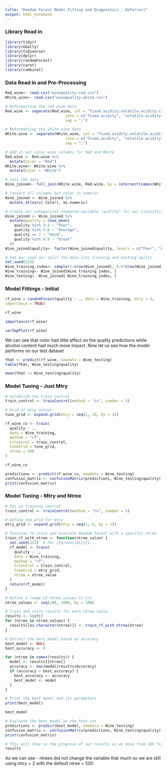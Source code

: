 ```yaml
---
title: "Random Forest Model Fitting and Diagnostics - DeFerrari"
output: html_notebook
---
```


### Library Read in
```r
library(tidyr)
library(GGally)
library(tidyverse)
library(dplyr)
library(randomForest)
library(caret)
library(combinat)
```


### Data Read in and Pre-Processing
```r
Red_wine<- read.csv("winequality-red.csv")
White_wine<- read.csv("winequality-white.csv")
```

```r
# Reformatting the red wine data
Red.wine <- separate(Red_wine, col = "fixed.acidity.volatile.acidity.citric.acid.residual.sugar.chlorides.free.sulfur.dioxide.total.sulfur.dioxide.density.pH.sulphates.alcohol.quality",
                           into = c("fixed.acidity", "volatile.acidity", "citric.acid", "residual.sugar", "chlorides", "free.sulfur.dioxide", "total.sulfur.dioxide", "density", "pH", "sulphates", "alcohol", "quality"),
                           sep = ";")

# Reformatting the white wine data
White.wine <- separate(White_wine, col = "fixed.acidity.volatile.acidity.citric.acid.residual.sugar.chlorides.free.sulfur.dioxide.total.sulfur.dioxide.density.pH.sulphates.alcohol.quality",
                           into = c("fixed.acidity", "volatile.acidity", "citric.acid", "residual.sugar", "chlorides", "free.sulfur.dioxide", "total.sulfur.dioxide", "density", "pH", "sulphates", "alcohol", "quality"),
                           sep = ";")

# Add in our color wine columns for Red and White
Red.wine <- Red.wine %>%
  mutate(Color = "Red")
White.wine<- White.wine %>%
  mutate(Color = "White")

# Join the data
Wine_joined<- full_join(White.wine, Red.wine, by = intersect(names(White.wine), names(Red.wine)))

# Convert all columns but color to numeric
Wine_joined <- Wine_joined %>%
  mutate_at(vars(-Color), as.numeric)

# Create our categorical response variable "quality" for our classification model
Wine_joined <- Wine_joined %>%
  mutate(quality = case_when(
    quality %in% 3:4 ~ "Poor",
    quality %in% 5:6 ~ "Average",
    quality == 7 ~ "Good",
    quality %in% 8:9 ~ "Great"
  ))
Wine_joined$quality<- factor(Wine_joined$quality, levels = c("Poor", "Average", "Good", "Great"))

# Set our seed our split the data into training and testing splits
set.seed(123)
Wine_training_index<- sample(1:nrow(Wine_joined), 0.6*nrow(Wine_joined))
Wine_training<- Wine_joined[Wine_training_index, ]
Wine_testing<- Wine_joined[-Wine_training_index, ]
```


### Model Fittings - Initial
```r
rf_wine = randomForest(quality ~ ., data = Wine_training, mtry = 5,
importance = TRUE)

rf_wine
```

```r
importance(rf_wine)
```

```r
varImpPlot(rf_wine)
```
We can see that color had little affect on the quality predictions while alcohol content had much more impact.
Now let us see how the model performs on our test dataset
```r
Yhat <- predict(rf_wine, newdata = Wine_testing)
table(Yhat, Wine_testing$quality)
```
```r
mean(Yhat != Wine_testing$quality) 
```

### Model Tuning - Just Mtry
```r
# establish the train control
train_control <- trainControl(method = "cv", number = 5)

# Grid of mtry values
tune_grid <- expand.grid(mtry = seq(1, 10, by = 1))

rf_wine_cv <- train(
  quality ~ .,
  data = Wine_training,
  method = "rf",
  trControl = train_control,
  tuneGrid = tune_grid,
  ntree = 500 
)
```


```r
rf_wine_cv
```
```r
predictions <- predict(rf_wine_cv, newdata = Wine_testing)
confusion_matrix <- confusionMatrix(predictions, Wine_testing$quality)
print(confusion_matrix)
```
### Model Tuning - Mtry and Ntree
```r
# Set up training control
train_control <- trainControl(method = "cv", number = 5)

# Define the grid for mtry
mtry_grid <- expand.grid(mtry = seq(1, 6, by = 1))

# Function to train and evaluate Random Forest with a specific ntree
train_rf_with_ntree <- function(ntree_value) {
  set.seed(123)  # For reproducibility
  rf_model <- train(
    quality ~ ., 
    data = Wine_training,
    method = "rf",
    trControl = train_control,
    tuneGrid = mtry_grid,
    ntree = ntree_value
  )
  return(rf_model)
}

# Define a range of ntree values to try
ntree_values <- seq(100, 1000, by = 100)

# Train and store results for each ntree value
results <- list()
for (ntree in ntree_values) {
  results[[as.character(ntree)]] <- train_rf_with_ntree(ntree)
}

# Extract the best model based on accuracy
best_model <- NULL
best_accuracy <- 0

for (ntree in names(results)) {
  model <- results[[ntree]]
  accuracy <- max(model$results$Accuracy)
  if (accuracy > best_accuracy) {
    best_accuracy <- accuracy
    best_model <- model
  }
}

# Print the best model and its parameters
print(best_model)
```
```r
best_model
```
```r
# Evaluate the best model on the test set
predictions <- predict(best_model, newdata = Wine_testing)
confusion_matrix <- confusionMatrix(predictions, Wine_testing$quality)
print(confusion_matrix)
```

```r
# This will show us the progress of our results as we move from 100 to 1000 n trees
results
```
As we can see - ntrees did not change the variable that much so we are still using mtry = 2 with the default ntree = 500




